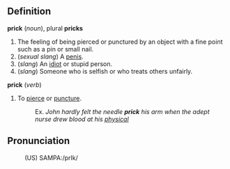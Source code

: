 ==Definition==

'''prick''' (''noun''), plural '''pricks'''
# The feeling of being pierced or punctured by an object with a  fine point such as a pin or small nail.
# (''sexual slang'') A [[penis]].
# (''slang'') An [[idiot]] or stupid person.
# (''slang'') Someone who is selfish or who treats others unfairly.

'''prick''' (''verb'')
# To [[pierce]] or [[puncture]].
#:Ex. ''John hardly felt the needle '''prick''' his arm when the adept nurse drew blood at his [[physical]]''

==Pronunciation==
:(US) SAMPA:/prIk/